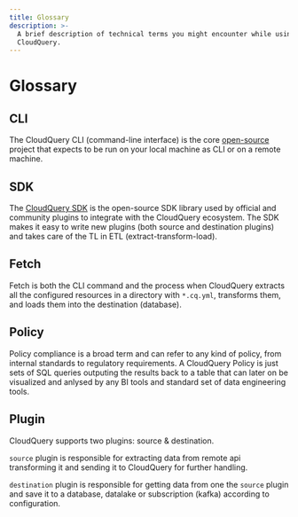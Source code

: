 ```yaml
---
title: Glossary
description: >-
  A brief description of technical terms you might encounter while using
  CloudQuery.
---
```


# Glossary

## CLI

The CloudQuery CLI (command-line interface) is the core [open-source](https://github.com/cloudquery/cloudquery) project that expects to be run on your local machine as CLI or on a remote machine.

## SDK

The [CloudQuery SDK](https://github.com/cloudquery/cq-provider-sdk) is the open-source SDK library used by official and community plugins to integrate with the CloudQuery ecosystem.
The SDK makes it easy to write new plugins (both source and destination plugins) and takes care of the TL in ETL (extract-transform-load).

## Fetch

Fetch is both the CLI command and the process when CloudQuery extracts all the configured resources in a directory
with `*.cq.yml`, transforms them, and loads them into the destination (database).

## Policy

Policy compliance is a broad term and can refer to any kind of policy, from internal standards to regulatory requirements.
A CloudQuery Policy is just sets of SQL queries outputing the results back to a table that can later on be visualized and anlysed
by any BI tools and standard set of data engineering tools.

## Plugin

CloudQuery supports two plugins: source & destination.

`source` plugin is responsible for extracting data from remote api transforming it and sending it to CloudQuery for further handling.

`destination` plugin is responsible for getting data from one the `source` plugin and save it to a database, datalake or subscription (kafka) according to configuration.
